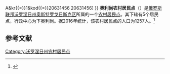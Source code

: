 {{Infobox Settlement
| official_name = 奥利尚农村居民点
| native_name = Ольшанское сельское поселение
| settlement_type = [[农村居民点|农村居民点]]
| subdivision_type = [[国家|国家]]
| subdivision_type1 = [[州_(俄罗斯)|州]]
| subdivision_type2 = [[区_(苏联)|区]]
| subdivision_name = {{RUS}}
| subdivision_name1 = [[沃罗涅日州|沃罗涅日州]]
| subdivision_name2 = [[奥斯特罗戈日斯克区|奥斯特罗戈日斯克区]]
| seat_type = 行政中心
| seat = 下奥利尚
| population_as_of=2016
| population_footnotes = <ref name=stat />
| population_total = 1257
| coordinates_display = inline,title
| latd = 50.758333 | latm =  | lats =  | latNS = N
| longd = 38.922222 | longm =  | longs =  | longEW = E
| timezone = [[莫斯科时间|MSK]]
| utc_offset = +3
| blank_name = [[俄罗斯市政土地区划代码|OKTMO编码]]
| blank_info = [http://classif.spb.ru/classificators/view/tma.php?st{{=}}A&kr{{=}}1&kod{{=}}20631456 20631456]
}}
'''奥利尚农村居民点'''（{{lang-ru|Ольшанское сельское поселение}}）是[[俄罗斯联邦|俄罗斯联邦]][[沃罗涅日州|沃罗涅日州]][[奥斯特罗戈日斯克区|奥斯特罗戈日斯克区]]所属的一个[[农村居民点|农村居民点]]。其下辖有5个居民点，行政中心为下奥利尚。据2016年统计，该农村居民点的人口为1257人。<ref name=stat>{{cite web | url = http://www.gks.ru/free_doc/doc_2016/bul_dr/mun_obr2016.rar | title = Численность населения Российской Федерации по муниципальным образованиям на 1 января 2016 года | language = ru | accessdate = 2017-01-19 | archive-date = 2019-05-13 | archive-url = https://web.archive.org/web/20190513150350/http://www.gks.ru/free_doc/doc_2016/bul_dr/mun_obr2016.rar | dead-url = no }}</ref>

== 参考文献 ==
{{reflist}}

{{Russia-stub}}

[[Category:沃罗涅日州农村居民点|Category:沃罗涅日州农村居民点]]